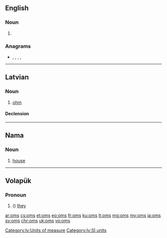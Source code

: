 {{also|OMS}}
==English==

===Noun===
{{head|en|noun plural form}}

# {{plural of|om|lang=en}}

===Anagrams===
* {{l|en|MOS}}, {{l|en|mos'}}, {{l|en|moś}}, {{l|en|SMO}}, {{l|en|som}}

----

==Latvian==

===Noun===
{{lv-noun|m|1}}

# [[ohm]]

====Declension====
{{lv-decl-noun|om|s|1st|extrawidth=-60}}

[[Category:lv:Units of measure]]
[[Category:lv:SI units‎]]

----

==Nama==

===Noun===
{{naq-noun|f|om}}

# [[house]]

----

==Volapük==

===Pronoun===
{{head|vo|pronoun form}}

# ({{inflection of|om||nom|p|lang=vo}}) [[they]] {{qualifier|all masculine}}

[[ar:oms]]
[[cs:oms]]
[[et:oms]]
[[eo:oms]]
[[fr:oms]]
[[ku:oms]]
[[lt:oms]]
[[mg:oms]]
[[my:oms]]
[[ja:oms]]
[[sv:oms]]
[[chr:oms]]
[[uk:oms]]
[[vo:oms]]